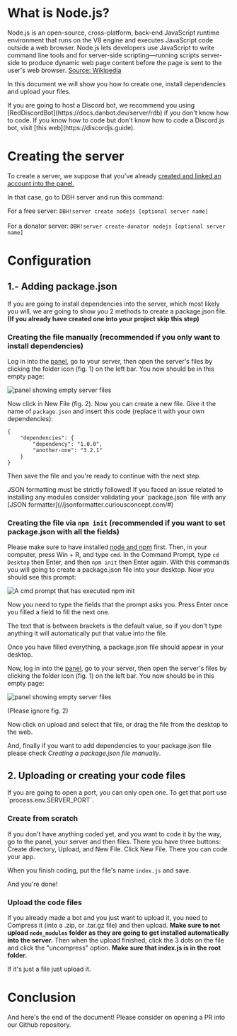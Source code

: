 
# What is Node.js?

Node.js is an open-source, cross-platform, back-end JavaScript runtime environment that runs on the V8 engine and executes JavaScript code outside a web browser. Node.js lets developers use JavaScript to write command line tools and for server-side scripting—running scripts server-side to produce dynamic web page content before the page is sent to the user's web browser. [Source: Wikipedia](https://en.wikipedia.org/wiki/Node.js)

In this document we will show you how to create one, install dependencies and upload your files.

<Tip>
  If you are going to host a Discord bot, we recommend you using
  [RedDiscordBot](https://docs.danbot.dev/server/rdb) if you don't know how to
  code. If you know how to code but don't know how to code a Discord.js bot,
  visit [this web](https://discordjs.guide).
</Tip>

# Creating the server

To create a server, we suppose that you've already [created and linked an account into the panel.](https://docs.danbot.dev/getting-started)

In that case, go to DBH server and run this command:

For a free server: 
<DiscordMessages>
  <DiscordMessage profile="dibster">`DBH!server create nodejs [optional server name]`</DiscordMessage>
</DiscordMessages>
<br></br>
For a donator server: 
<DiscordMessages>
  <DiscordMessage author="Donator User">`DBH!server create-donator nodejs [optional server name]`</DiscordMessage>
</DiscordMessages>

# Configuration

## 1.- Adding package.json

If you are going to install dependencies into the server, which most likely you will, we are going to show you 2 methods to create a package.json file. **(If you already have created one into your project skip this step)**

### Creating the file manually (recommended if you only want to install dependencies)

Log in into the [panel](https://panel.danbot.host), go to your server, then open the server's files by clicking the folder icon (fig. 1) on the left bar. You now should be in this empty page:

![panel showing empty server files](/content/nodejs/file-manager.png)

Now click in New File (fig. 2). Now you can create a new file. Give it the name of `package.json` and insert this code (replace it with your own dependencies):

```
{
    "dependencies": {
        "dependency": "1.0.0",
        "another-one": "3.2.1"
    }
}
```

Then save the file and you're ready to continue with the next step.

<Tip>
  JSON formatting must be strictly followed! If you faced an issue related to
  installing any modules consider validating your `package.json` file with any
  [JSON formatter](//jsonformatter.curiousconcept.com/#)
</Tip>

### Creating the file via `npm init` (recommended if you want to set package.json with all the fields)

Please make sure to have installed [node and npm](https://nodejs.org) first. Then, in your computer, press Win + R, and type `cmd`. In the Command Prompt, type `cd Desktop` then Enter, and then `npm init` then Enter again. With this commands you will going to create a package.json file into your desktop. Now you should see this prompt:

![A cmd prompt that has executed npm init](/content/nodejs/npm-init.png)

Now you need to type the fields that the prompt asks you. Press Enter once you filled a field to fill the next one.

<Tip label="Pro Tip">
  The text that is between brackets is the default value, so if you don't type
  anything it will automatically put that value into the file.
</Tip>

Once you have filled everything, a package.json file should appear in your desktop.

Now, log in into the [panel](https://panel.danbot.host), go to your server, then open the server's files by clicking the folder icon (fig. 1) on the left bar. You now should be in this empty page:

![panel showing empty server files](/content/nodejs/file-manager.png)

(Please ignore fig. 2)

Now click on upload and select that file, or drag the file from the desktop to the web.

And, finally if you want to add dependencies to your package.json file please check _Creating a package.json file manually_.

## 2. Uploading or creating your code files

<Tip label="Pro Tip">
  If you are going to open a port, you can only open one. To get that port use
  `process.env.SERVER_PORT`.
</Tip>

### Create from scratch

If you don't have anything coded yet, and you want to code it by the way, go to the panel, your server and then files. There you have three buttons: Create directory, Upload, and New File. Click New File. There you can code your app.

When you finish coding, put the file's name `index.js` and save.

And you're done!

### Upload the code files

If you already made a bot and you just want to upload it, you need to Compress it (into a .zip, or .tar.gz file) and then upload. **Make sure to not upload `node_modules` folder as they are going to get installed automatically into the server.** Then when the upload finished, click the 3 dots on the file and click the "uncompress" option. **Make sure that index.js is in the root folder.**

If it's just a file just upload it.

# Conclusion

And here's the end of the document! Please consider on opening a PR into our Github repository.

<Redirect
  href="https://github.com/DanBot-Hosting/Documentation/pulls/"
  label="Documentation: Github"
/>

